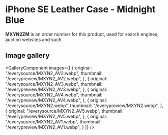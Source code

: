
# iPhone SE Leather Case - Midnight Blue

<Callout type='info' emoji='👉🏻'>**MXYN2ZM** is an order number for this product, used for search engines, auction websites and such.</Callout>

## Image gallery

<GalleryComponent
    images={[
      {
        original: "/everysource/MXYN2_AV2.webp",
        thumbnail: "/everypreview/MXYN2_AV2.webp",
      },
      {
        original: "/everysource/MXYN2_AV3.webp",
        thumbnail: "/everypreview/MXYN2_AV3.webp",
      },
      {
        original: "/everysource/MXYN2_AV4.webp",
        thumbnail: "/everypreview/MXYN2_AV4.webp",
      },
      {
        original: "/everysource/MXYN2.webp",
        thumbnail: "/everypreview/MXYN2.webp",
      },
      {
        original: "/everysource/MXYN2_AV5.webp",
        thumbnail: "/everypreview/MXYN2_AV5.webp",
      },
      {
        original: "/everysource/MXYN2_AV1.webp",
        thumbnail: "/everypreview/MXYN2_AV1.webp",
      }
    ]}
  />
